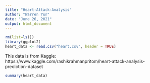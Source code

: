 ```yaml
---
title: "Heart-Attack-Analysis"
author: "Warren Yun"
date: "June 26, 2021"
output: html_document
---
```


```r
rm(list=ls()) 
library(ggplot2)
heart_data <- read.csv("heart.csv", header = TRUE)
```

This data is from Kaggle:
https://www.kaggle.com/rashikrahmanpritom/heart-attack-analysis-prediction-dataset
```r
summary(heart_data)
```

